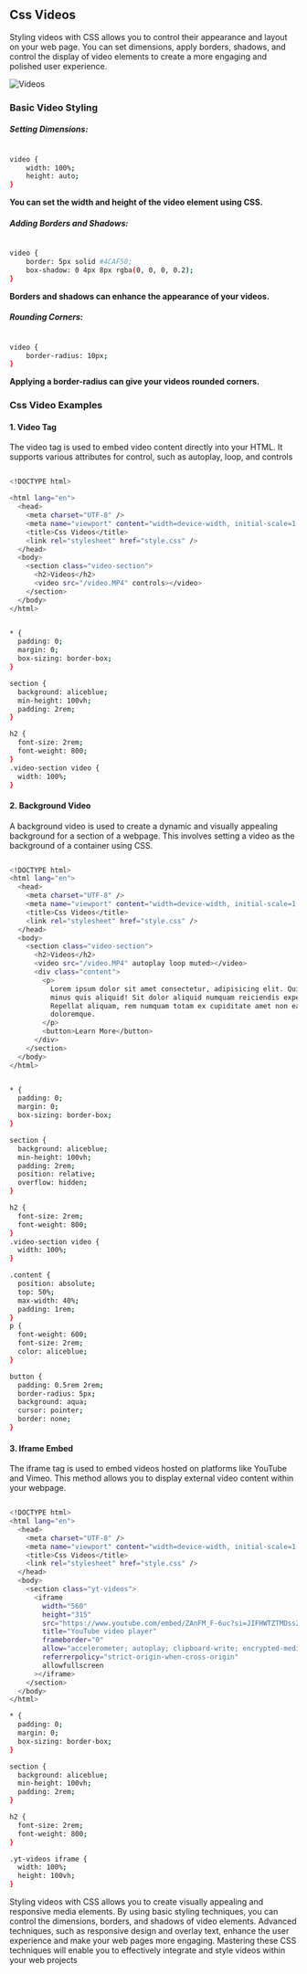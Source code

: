 

## Css Videos

Styling videos with CSS allows you to control their appearance and layout on your web page. You can set dimensions, apply borders, shadows, and control the display of video elements to create a more engaging and polished user experience.

![Videos](/css-videos.jpg)

### Basic Video Styling

##### Setting Dimensions:

```bash copy filename="Css"

video {
    width: 100%;
    height: auto;
}

```

**You can set the width and height of the video element using CSS.**

##### Adding Borders and Shadows:

```bash copy filename="Css"

video {
    border: 5px solid #4CAF50;
    box-shadow: 0 4px 8px rgba(0, 0, 0, 0.2);
}

```

**Borders and shadows can enhance the appearance of your videos.**

##### Rounding Corners:

```bash copy filename="Css"

video {
    border-radius: 10px;
}

```

**Applying a border-radius can give your videos rounded corners.**

### Css Video Examples

#### 1. Video Tag

The video tag is used to embed video content directly into your HTML. It supports various attributes for control, such as autoplay, loop, and controls

```bash copy filename="Html"

<!DOCTYPE html>

<html lang="en">
  <head>
    <meta charset="UTF-8" />
    <meta name="viewport" content="width=device-width, initial-scale=1.0" />
    <title>Css Videos</title>
    <link rel="stylesheet" href="style.css" />
  </head>
  <body>
    <section class="video-section">
      <h2>Videos</h2>
      <video src="/video.MP4" controls></video>
    </section>
  </body>
</html>


```

```bash copy filename="Css"

* {
  padding: 0;
  margin: 0;
  box-sizing: border-box;
}

section {
  background: aliceblue;
  min-height: 100vh;
  padding: 2rem;
}

h2 {
  font-size: 2rem;
  font-weight: 800;
}
.video-section video {
  width: 100%;
}


```

#### 2. Background Video

A background video is used to create a dynamic and visually appealing background for a section of a webpage. This involves setting a video as the background of a container using CSS.

```bash copy filename="Html"

<!DOCTYPE html>
<html lang="en">
  <head>
    <meta charset="UTF-8" />
    <meta name="viewport" content="width=device-width, initial-scale=1.0" />
    <title>Css Videos</title>
    <link rel="stylesheet" href="style.css" />
  </head>
  <body>
    <section class="video-section">
      <h2>Videos</h2>
      <video src="/video.MP4" autoplay loop muted></video>
      <div class="content">
        <p>
          Lorem ipsum dolor sit amet consectetur, adipisicing elit. Qui alias
          minus quis aliquid! Sit dolor aliquid numquam reiciendis expedita.
          Repellat aliquam, rem numquam totam ex cupiditate amet non earum
          doloremque.
        </p>
        <button>Learn More</button>
      </div>
    </section>
  </body>
</html>

```

```bash copy filename="Css"

* {
  padding: 0;
  margin: 0;
  box-sizing: border-box;
}

section {
  background: aliceblue;
  min-height: 100vh;
  padding: 2rem;
  position: relative;
  overflow: hidden;
}

h2 {
  font-size: 2rem;
  font-weight: 800;
}
.video-section video {
  width: 100%;
}

.content {
  position: absolute;
  top: 50%;
  max-width: 40%;
  padding: 1rem;
}
p {
  font-weight: 600;
  font-size: 2rem;
  color: aliceblue;
}

button {
  padding: 0.5rem 2rem;
  border-radius: 5px;
  background: aqua;
  cursor: pointer;
  border: none;
}

```

#### 3. Iframe Embed

The iframe tag is used to embed videos hosted on platforms like YouTube and Vimeo. This method allows you to display external video content within your webpage.

```bash copy filename="Html"

<!DOCTYPE html>
<html lang="en">
  <head>
    <meta charset="UTF-8" />
    <meta name="viewport" content="width=device-width, initial-scale=1.0" />
    <title>Css Videos</title>
    <link rel="stylesheet" href="style.css" />
  </head>
  <body>
    <section class="yt-videos">
      <iframe
        width="560"
        height="315"
        src="https://www.youtube.com/embed/ZAnFM_F-6uc?si=JIFHWTZTMDss2ZCc"
        title="YouTube video player"
        frameborder="0"
        allow="accelerometer; autoplay; clipboard-write; encrypted-media; gyroscope; picture-in-picture; web-share"
        referrerpolicy="strict-origin-when-cross-origin"
        allowfullscreen
      ></iframe>
    </section>
  </body>
</html>

```

```bash copy filename="Css"
* {
  padding: 0;
  margin: 0;
  box-sizing: border-box;
}

section {
  background: aliceblue;
  min-height: 100vh;
  padding: 2rem;
}

h2 {
  font-size: 2rem;
  font-weight: 800;
}

.yt-videos iframe {
  width: 100%;
  height: 100vh;
}

```

<Callout type="info" emoji="ℹ️">
  Styling videos with CSS allows you to create visually appealing and responsive
  media elements. By using basic styling techniques, you can control the
  dimensions, borders, and shadows of video elements. Advanced techniques, such
  as responsive design and overlay text, enhance the user experience and make
  your web pages more engaging. Mastering these CSS techniques will enable you
  to effectively integrate and style videos within your web projects
</Callout>
